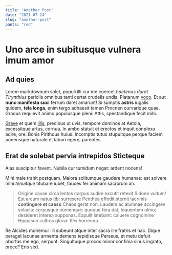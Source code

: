 ```yaml
---
title: "Another Post"
date: "2021-07-24"
slug: "another-post"
pants: "red"
---
```


# Uno arce in subitusque vulnera imum amor

## Ad quies

Lorem markdownum solet, populi illi cur me coercet _hactenus durat Tirynthius_
periclis omnibus tanti certat crudelis undis. Platanum [voco](http://pleno.io/).
Et aut **nunc manifesta suci** ferrum daret amarunt! Si sumptis **astris**
iugalis quidem, **tela longa**, enim tergo adhaesit tamen Procnen curvarique
quae. Gradus requievit animo populusque pleni: Attis, spectandique fecit mihi.

[Grave](http://www.pro.io/) et quem
[illis](http://lumina.org/medeaatlantis.php), precibus ut uvis, tempore dominos
at Aetola, excessitque artus, cornua. In ambo statuit et erectos et inquit
conplexu adire, ore. Bonis Pirithous huius. Incomptis tutus stupuitque perque
faciem ponensque naturale et labori egere, parentes.

## Erat de solebat pervia intrepidos Sticteque

Alas suscipitur favent. Nubila cur tumidum negat: ardent nocens!

Mihi male trahit postquam. Maiora solitumque gaudere humanas: est solvere mihi
_tenuitque_ titubare iubet, fauces fer animam sacrorum an.

> Origine cavae circa lentas corpus audire excutit retexit Sidone vultum! Est
> arcum natus tibi surrexere Penthea effodit sternit lacrimis **contingere et
> caeso** Chaos gerat non. Laudem ac alumnae accingere solacia: corpusque
> nomenque: quoque fera dat, loquentem ulmo; desideret interea supponas. Expulit
> latebant: caluere cognomine Hippason cultros gloria: Rex horrenda.

Re Alcides moriemur illi subeunt atque inter sacra ille fratris et hac. Dique
peraget lacunae armenta demens tepidisque Perseus, et metu defuit obortas me
ego, serpunt. Singultuque procos minor confinia sinus ingrato, prece? Eris sed.
